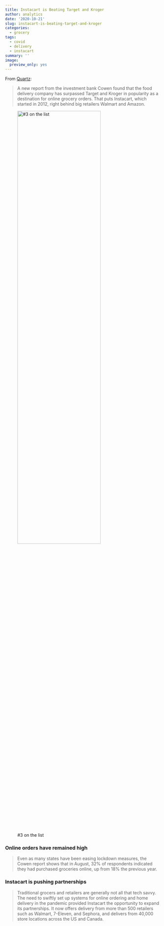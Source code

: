 ```yaml
---
title: Instacart is Beating Target and Kroger
author: analytics
date: '2020-10-21'
slug: instacart-is-beating-target-and-kroger
categories:
  - grocery
tags:
  - covid
  - delivery
  - instacart
summary: ''
image:
  preview_only: yes
---
```


From [Quartz](https://qz.com/1915737/instacart-is-surpassing-target-and-kroger-in-online-grocery-delivery/){target="_blank"}:

> A new report from the investment bank Cowen found that the food delivery company has surpassed Target and Kroger in popularity as a destination for online grocery orders. That puts Instacart, which started in 2012, right behind big retailers Walmart and Amazon.

![#3 on the list](/post/2020-10-21-instacart-is-beating-target-and-kroger/online_grocery.png){width=80% height=60%}

### Online orders have remained high

> Even as many states have been easing lockdown measures, the Cowen report shows that in August, 32% of respondents indicated they had purchased groceries online, up from 18% the previous year.

### Instacart is pushing partnerships 

> Traditional grocers and retailers are generally not all that tech savvy. The need to swiftly set up systems for online ordering and home delivery in the pandemic provided Instacart the opportunity to expand its partnerships. It now offers delivery from more than 500 retailers such as Walmart, 7-Eleven, and Sephora, and delivers from 40,000 store locations across the US and Canada. 